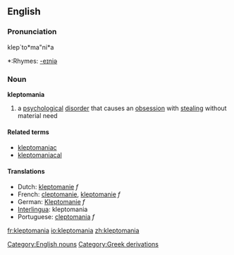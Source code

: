 ==English==

===Pronunciation===
klep`to*ma"ni*a
*:Rhymes: [[Rhymes:English:-eɪniə|-eɪniə]]

===Noun===
'''kleptomania'''

# a [[psychological]] [[disorder]] that causes an [[obsession]] with [[steal]]ing without material need

====Related terms====
* [[kleptomaniac]]
* [[kleptomaniacal]]

====Translations====
*Dutch: [[kleptomanie]] ''f''
*French: [[cleptomanie]], [[kleptomanie]] ''f''
*German: [[Kleptomanie]] ''f''
*[[Interlingua]]: kleptomania
*Portuguese: [[cleptomania]] ''f''

[[Category:English nouns]]
[[Category:Greek derivations]]

[[fr:kleptomania]]
[[io:kleptomania]]
[[zh:kleptomania]]